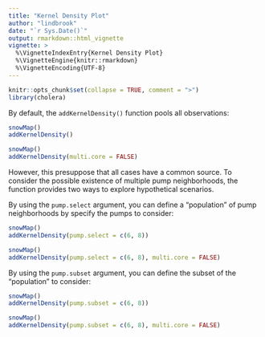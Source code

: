 ```yaml
---
title: "Kernel Density Plot"
author: "lindbrook"
date: "`r Sys.Date()`"
output: rmarkdown::html_vignette
vignette: >
  %\VignetteIndexEntry{Kernel Density Plot}
  %\VignetteEngine{knitr::rmarkdown}
  %\VignetteEncoding{UTF-8}
---
```


```r
knitr::opts_chunk$set(collapse = TRUE, comment = ">")
library(cholera)
```

By default, the `addKernelDensity()` function pools all observations:

```r
snowMap()
addKernelDensity()
```

```r
snowMap()
addKernelDensity(multi.core = FALSE)
```

However, this presuppose that all cases have a common source. To consider the possible existence of multiple pump neighborhoods, the function provides two ways to explore hypothetical scenarios.

By using the `pump.select` argument, you can define a "population" of pump neighborhoods by specify the pumps to consider:


```r
snowMap()
addKernelDensity(pump.select = c(6, 8))
```

```r
snowMap()
addKernelDensity(pump.select = c(6, 8), multi.core = FALSE)
```

By using the `pump.subset` argument, you can define the subset of the "population" to consider:


```r
snowMap()
addKernelDensity(pump.subset = c(6, 8))
```

```r
snowMap()
addKernelDensity(pump.subset = c(6, 8), multi.core = FALSE)
```
